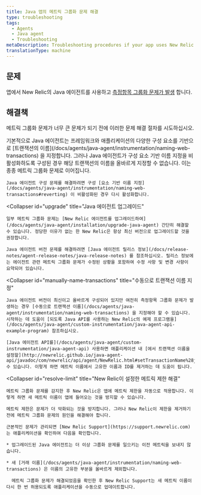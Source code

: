 ```yaml
---
title: Java 앱의 메트릭 그룹화 문제 해결
type: troubleshooting
tags:
  - Agents
  - Java agent
  - Troubleshooting
metaDescription: Troubleshooting procedures if your app uses New Relic's Java agent and metric grouping issues have occurred.
translationType: machine
---
```


## 문제

앱에서 New Relic의 Java 에이전트를 사용하고 [측정항목 그룹화 문제가 발생](/docs/agents/manage-apm-agents/troubleshooting/metric-grouping-issues) 합니다.

## 해결책

메트릭 그룹화 문제가 너무 큰 문제가 되기 전에 이러한 문제 해결 절차를 시도하십시오.

<CollapserGroup>
  <Collapser
    id="reconfigure-java"
    title="구성 요소 기반 이름 지정이 활성화되어 있는지 확인"
  >
    기본적으로 Java 에이전트는 프레임워크와 애플리케이션의 다양한 구성 요소를 기반으로 [트랜잭션의 이름](/docs/agents/java-agent/instrumentation/naming-web-transactions) 을 지정합니다. 그러나 Java 에이전트가 구성 요소 기반 이름 지정을 비활성화하도록 구성된 경우 해당 트랜잭션의 이름을 올바르게 지정할 수 없습니다. 이는 종종 메트릭 그룹화 문제로 이어집니다.

    Java 에이전트 구성 문제를 해결하려면 구성 [요소 기반 이름 지정](/docs/agents/java-agent/instrumentation/naming-web-transactions#reverting) 이 비활성화된 경우 다시 활성화합니다.
  </Collapser>

  <Collapser
    id="upgrade"
    title="Java 에이전트 업그레이드"
  >
    일부 메트릭 그룹화 문제는 [New Relic 에이전트를 업그레이드하여](/docs/agents/java-agent/installation/upgrade-java-agent) 간단히 해결할 수 있습니다. 정당한 이유가 없는 한 New Relic은 항상 최신 버전으로 업그레이드할 것을 권장합니다.

    Java 에이전트 버전 문제를 해결하려면 [Java 에이전트 릴리스 정보](/docs/release-notes/agent-release-notes/java-release-notes) 를 참조하십시오. 릴리스 정보에는 에이전트 관련 메트릭 그룹화 문제가 수정된 상황을 포함하여 수정 사항 및 변경 사항이 요약되어 있습니다.
  </Collapser>

  <Collapser
    id="manually-name-transactions"
    title="수동으로 트랜잭션 이름 지정"
  >
    Java 에이전트 버전이 최신이고 올바르게 구성되어 있지만 여전히 측정항목 그룹화 문제가 발생하는 경우 [수동으로 트랜잭션 이름](/docs/agents/java-agent/instrumentation/naming-web-transactions) 을 지정해야 할 수 있습니다. 시작하는 데 도움이 [되도록 Java API를 사용하는 New Relic의 예제 프로그램을](/docs/agents/java-agent/custom-instrumentation/java-agent-api-example-program) 참조하십시오.

    [Java 에이전트 API를](/docs/agents/java-agent/custom-instrumentation/java-agent-api) 사용하면 애플리케이션 내 [에서 트랜잭션 이름을 설정할](http://newrelic.github.io/java-agent-api/javadoc/com/newrelic/api/agent/NewRelic.html#setTransactionName%28java.lang.String,%20java.lang.String%29) 수 있습니다. 이렇게 하면 메트릭 이름에서 고유한 이름과 ID를 제거하는 데 도움이 됩니다.
  </Collapser>

  <Collapser
    id="resolve-limit"
    title="New Relic이 설정한 메트릭 제한 해결"
  >
    메트릭 그룹화 문제를 감지한 후 New Relic은 앱에 메트릭 제한을 자동으로 적용합니다. 이렇게 하면 새 메트릭 이름이 앱에 들어오는 것을 방지할 수 있습니다.

    메트릭 제한은 문제가 더 악화되는 것을 방지합니다. 그러나 New Relic이 제한을 제거하기 전에 메트릭 그룹화 문제의 원인을 해결해야 합니다.

    근본적인 문제가 관리되면 [New Relic Support](https://support.newrelic.com) 는 애플리케이션을 확인하여 다음을 확인합니다.

    * 업그레이드된 Java 에이전트는 더 이상 그룹화 문제를 일으키는 이전 메트릭을 보내지 않습니다.

    * 새 [거래 이름](/docs/agents/java-agent/instrumentation/naming-web-transactions) 은 이름의 고유한 부분을 올바르게 제외합니다.

      메트릭 그룹화 문제가 해결되었음을 확인한 후 New Relic Support는 새 메트릭 이름이 다시 한 번 허용되도록 애플리케이션을 수동으로 업데이트합니다.
  </Collapser>
</CollapserGroup>